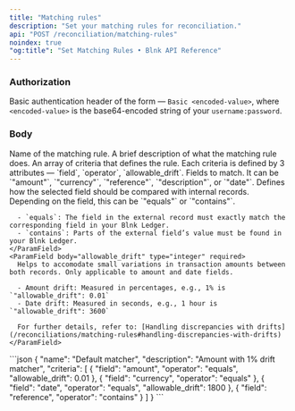 ```yaml
---
title: "Matching rules"
description: "Set your matching rules for reconciliation."
api: "POST /reconciliation/matching-rules"
noindex: true
"og:title": "Set Matching Rules • Blnk API Reference"
---
```



### Authorization
Basic authentication header of the form — `Basic <encoded-value>`, where `<encoded-value>` is the base64-encoded string of your `username:password`.

### Body
<ParamField body="name" type="string" required>
  Name of the matching rule.
</ParamField>
<ParamField body="description" type="string">
  A brief description of what the matching rule does.
</ParamField>
<ParamField body="criteria" type="array" required>
  An array of criteria that defines the rule. Each criteria is defined by 3 attributes — `field`, `operator`, `allowable_drift`.
  <Expandable>  
    <ParamField body="field" type="string" required>
      Fields to match. It can be `"amount"`, `"currency"`, `"reference"`, `"description"`, or `"date"`.
    </ParamField>
    <ParamField body="operator" type="string" required>
      Defines how the selected field should be compared with internal records. Depending on the field, this can be `"equals"` or `"contains"`.

      - `equals`: The field in the external record must exactly match the corresponding field in your Blnk Ledger.
      - `contains`: Parts of the external field’s value must be found in your Blnk Ledger.
    </ParamField>
    <ParamField body="allowable_drift" type="integer" required>
      Helps to accomodate small variations in transaction amounts between both records. Only applicable to amount and date fields. 

      - Amount drift: Measured in percentages, e.g., 1% is `"allowable_drift": 0.01`
      - Date drift: Measured in seconds, e.g., 1 hour is `"allowable_drift": 3600`

      For further details, refer to: [Handling discrepancies with drifts](/reconciliations/matching-rules#handling-discrepancies-with-drifts)
    </ParamField>
  </Expandable>
</ParamField>

<RequestExample>
```json
{
    "name": "Default matcher",
    "description": "Amount with 1% drift matcher",
    "criteria": [
        {
            "field": "amount",
            "operator": "equals",
            "allowable_drift": 0.01
        },
        {
            "field": "currency",
            "operator": "equals"
        },
        {
            "field": "date",
            "operator": "equals",
            "allowable_drift": 1800
        },
        {
            "field": "reference",
            "operator": "contains"
        }
    ]
}
```
</RequestExample>

<NeedHelp />